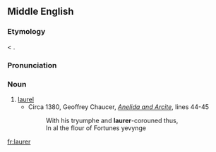 ==Middle English==
{{rfc|lang=en}}

===Etymology===
{{bor|enm|fro||laurer}} < {{der|enm|la|laurus}}.

===Pronunciation===
{{rfp|lang=enm}}

===Noun===
{{enm-noun}}

# [[laurel]]
#* Circa 1380, Geoffrey Chaucer, ''[[w:Anelida and Arcite|Anelida and Arcite]]'', lines 44-45
#*: With his tryumphe and '''laurer'''-corouned thus,
#*: In al the flour of Fortunes yevynge

[[fr:laurer]]